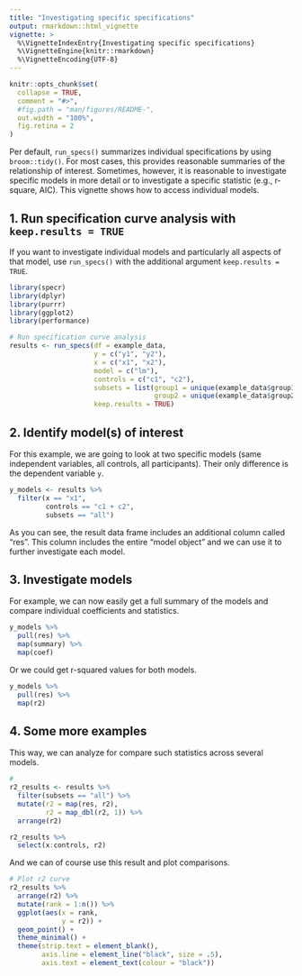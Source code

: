 ```yaml
---
title: "Investigating specific specifications"
output: rmarkdown::html_vignette
vignette: >
  %\VignetteIndexEntry{Investigating specific specifications}
  %\VignetteEngine{knitr::rmarkdown}
  %\VignetteEncoding{UTF-8}
---
```


```r
knitr::opts_chunk$set(
  collapse = TRUE,
  comment = "#>",
  #fig.path = "man/figures/README-",
  out.width = "100%",
  fig.retina = 2
)
```

Per default, `run_specs()` summarizes individual specifications by using `broom::tidy()`. For most cases, this provides reasonable summaries of the relationship of interest. Sometimes, however, it is reasonable to investigate specific models in more detail or to investigate a specific statistic (e.g., r-square, AIC). This vignette shows how to access individual models.

## 1. Run specification curve analysis with `keep.results = TRUE`

If you want to investigate individual models and particularly all aspects of that model, use `run_specs()` with the additional argument `keep.results = TRUE`. 

```r
library(specr)
library(dplyr)
library(purrr)
library(ggplot2)
library(performance)

# Run specification curve analysis
results <- run_specs(df = example_data, 
                     y = c("y1", "y2"), 
                     x = c("x1", "x2"), 
                     model = c("lm"), 
                     controls = c("c1", "c2"), 
                     subsets = list(group1 = unique(example_data$group1),
                                    group2 = unique(example_data$group2)),
                     keep.results = TRUE)
```


## 2. Identify model(s) of interest

For this example, we are going to look at two specific models (same independent variables, all controls, all participants). Their only difference is the dependent variable `y`. 

```r
y_models <- results %>%
  filter(x == "x1", 
         controls == "c1 + c2",
         subsets == "all")
```

As you can see, the result data frame includes an additional column called "res". This column includes the entire "model object" and we can use it to further investigate each model. 


## 3. Investigate models

For example, we can now easily get a full summary of the models and compare individual coefficients and statistics. 

```r
y_models %>%
  pull(res) %>%
  map(summary) %>%
  map(coef)
```

Or we could get r-squared values for both models.

```r
y_models %>%
  pull(res) %>% 
  map(r2)
```


## 4. Some more examples

This way, we can analyze for compare such statistics across several models.

```r
# 
r2_results <- results %>%
  filter(subsets == "all") %>%
  mutate(r2 = map(res, r2), 
         r2 = map_dbl(r2, 1)) %>%
  arrange(r2)

r2_results %>%
  select(x:controls, r2)
```


And we can of course use this result and plot comparisons.

```r
# Plot r2 curve
r2_results %>%
  arrange(r2) %>%
  mutate(rank = 1:n()) %>%
  ggplot(aes(x = rank, 
             y = r2)) +
  geom_point() +
  theme_minimal() +
  theme(strip.text = element_blank(),
        axis.line = element_line("black", size = .5),
        axis.text = element_text(colour = "black"))
```

